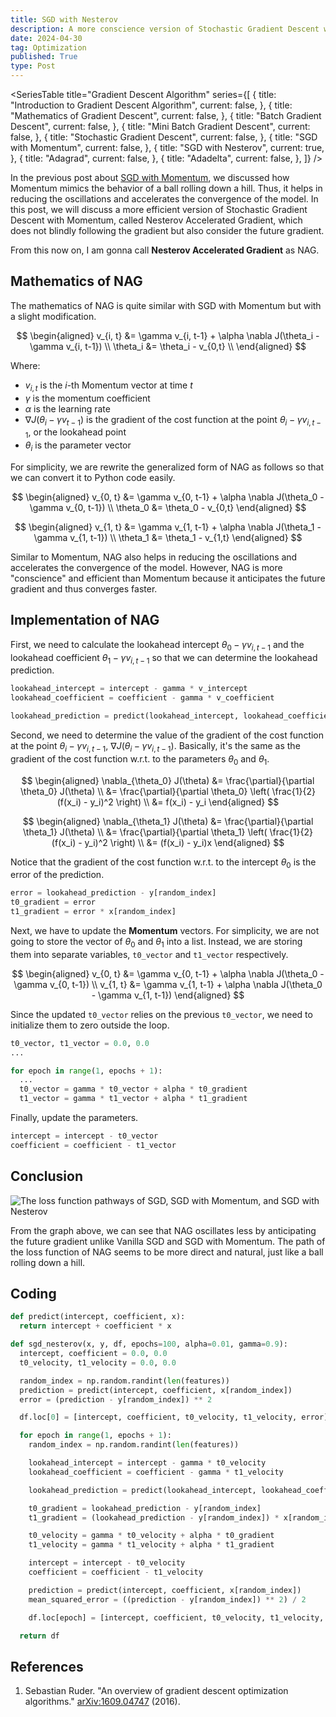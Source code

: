 ```yaml
---
title: SGD with Nesterov
description: A more conscience version of Stochastic Gradient Descent with Momentum
date: 2024-04-30
tag: Optimization
published: True
type: Post
---
```


<SeriesTable
  title="Gradient Descent Algorithm"
  series={[
    {
      title: "Introduction to Gradient Descent Algorithm",
      current: false,
    },
    {
      title: "Mathematics of Gradient Descent",
      current: false,
    },
    {
      title: "Batch Gradient Descent",
      current: false,
    },
    {
      title: "Mini Batch Gradient Descent",
      current: false,
    },
    {
      title: "Stochastic Gradient Descent",
      current: false,
    },
    {
      title: "SGD with Momentum",
      current: false,
    },
    {
      title: "SGD with Nesterov",
      current: true,
    },
    {
      title: "Adagrad",
      current: false,
    },
    {
      title: "Adadelta",
      current: false,
    },
  ]}
/>

In the previous post about [SGD with Momentum](/posts/sgd-with-momentum),
we discussed how Momentum mimics the behavior of a ball rolling down a hill.
Thus, it helps in reducing the oscillations and accelerates the convergence of the model.
In this post, we will discuss a more efficient version of Stochastic
Gradient Descent with Momentum, called Nesterov Accelerated Gradient,
which does not blindly following the gradient but also consider the future gradient.

From this now on, I am gonna call **Nesterov Accelerated Gradient** as NAG.

## Mathematics of NAG

The mathematics of NAG is quite similar with SGD with Momentum but with a slight modification.

$$
\begin{aligned}
  v_{i, t} &= \gamma v_{i, t-1} + \alpha \nabla J(\theta_i - \gamma v_{i, t-1}) \\
  \theta_i &= \theta_i - v_{0,t} \\
\end{aligned}
$$

Where:

- $v_{i,t}$ is the $i$-th Momentum vector at time $t$
- $\gamma$ is the momentum coefficient
- $\alpha$ is the learning rate
- $\nabla J(\theta_i - \gamma v_{t-1})$ is the gradient of the cost function at the point $\theta_i - \gamma v_{i, t-1}$, or the lookahead point
- $\theta_i$ is the parameter vector

For simplicity, we are rewrite the generalized form of NAG as follows so that we
can convert it to Python code easily.

$$
\begin{aligned}
  v_{0, t} &= \gamma v_{0, t-1} + \alpha \nabla J(\theta_0 - \gamma v_{0, t-1}) \\
  \theta_0 &= \theta_0 - v_{0,t}
\end{aligned}
$$

$$
\begin{aligned}
  v_{1, t} &= \gamma v_{1, t-1} + \alpha \nabla J(\theta_1 - \gamma v_{1, t-1}) \\
  \theta_1 &= \theta_1 - v_{1,t}
\end{aligned}
$$

Similar to Momentum, NAG also helps in reducing the oscillations and accelerates the convergence of the model.
However, NAG is more "conscience" and efficient than Momentum because it anticipates the future gradient and thus converges faster.

## Implementation of NAG

First, we need to calculate the lookahead intercept $\theta_0 - \gamma v_{i, t-1}$
and the lookahead coefficient $\theta_1 - \gamma v_{i, t-1}$
so that we can determine the lookahead prediction.

```python
lookahead_intercept = intercept - gamma * v_intercept
lookahead_coefficient = coefficient - gamma * v_coefficient

lookahead_prediction = predict(lookahead_intercept, lookahead_coefficient, x)
```

Second, we need to determine the value of the gradient of the cost function at the point
$\theta_i - \gamma v_{i, t-1}$, $\nabla J(\theta_i - \gamma v_{i, t-1})$.
Basically, it's the same as the gradient of the cost function w.r.t. to the parameters $\theta_0$ and $\theta_1$.

$$
\begin{aligned}
  \nabla_{\theta_0} J(\theta) &= \frac{\partial}{\partial \theta_0} J(\theta) \\
  &= \frac{\partial}{\partial \theta_0} \left( \frac{1}{2} (f(x_i) - y_i)^2 \right) \\
  &= f(x_i) - y_i
\end{aligned}
$$

$$
\begin{aligned}
  \nabla_{\theta_1} J(\theta) &= \frac{\partial}{\partial \theta_1} J(\theta)  \\
  &= \frac{\partial}{\partial \theta_1} \left( \frac{1}{2} (f(x_i) - y_i)^2 \right) \\
  &= (f(x_i) - y_i)x
\end{aligned}
$$

Notice that the gradient of the cost function w.r.t. to the intercept $\theta_0$ is the error of the prediction.

```python
error = lookahead_prediction - y[random_index]
t0_gradient = error
t1_gradient = error * x[random_index]
```

Next, we have to update the **Momentum** vectors.
For simplicity, we are not going to store the vector of $\theta_0$ and $\theta_1$ into a list.
Instead, we are storing them into separate variables, `t0_vector` and `t1_vector` respectively.

$$
\begin{aligned}
  v_{0, t} &= \gamma v_{0, t-1} + \alpha \nabla J(\theta_0 - \gamma v_{0, t-1}) \\
  v_{1, t} &= \gamma v_{1, t-1} + \alpha \nabla J(\theta_0 - \gamma v_{1, t-1})
\end{aligned}
$$

Since the updated `t0_vector` relies on the previous `t0_vector`, we need to initialize them to zero outside the loop.

```python
t0_vector, t1_vector = 0.0, 0.0
...

for epoch in range(1, epochs + 1):
  ...
  t0_vector = gamma * t0_vector + alpha * t0_gradient
  t1_vector = gamma * t1_vector + alpha * t1_gradient
```

Finally, update the parameters.

```python
intercept = intercept - t0_vector
coefficient = coefficient - t1_vector
```

## Conclusion

![The loss function pathways of SGD, SGD with Momentum, and SGD with Nesterov](/assets/posts/sgd-with-nesterov/pathways.png)

From the graph above, we can see that NAG oscillates less by anticipating the future gradient unlike Vanilla SGD and SGD with Momentum.
The path of the loss function of NAG seems to be more direct and natural, just like a ball rolling down a hill.

## Coding

```python
def predict(intercept, coefficient, x):
  return intercept + coefficient * x

def sgd_nesterov(x, y, df, epochs=100, alpha=0.01, gamma=0.9):
  intercept, coefficient = 0.0, 0.0
  t0_velocity, t1_velocity = 0.0, 0.0

  random_index = np.random.randint(len(features))
  prediction = predict(intercept, coefficient, x[random_index])
  error = (prediction - y[random_index]) ** 2

  df.loc[0] = [intercept, coefficient, t0_velocity, t1_velocity, error]

  for epoch in range(1, epochs + 1):
    random_index = np.random.randint(len(features))

    lookahead_intercept = intercept - gamma * t0_velocity
    lookahead_coefficient = coefficient - gamma * t1_velocity

    lookahead_prediction = predict(lookahead_intercept, lookahead_coefficient, x[random_index])

    t0_gradient = lookahead_prediction - y[random_index]
    t1_gradient = (lookahead_prediction - y[random_index]) * x[random_index]

    t0_velocity = gamma * t0_velocity + alpha * t0_gradient
    t1_velocity = gamma * t1_velocity + alpha * t1_gradient

    intercept = intercept - t0_velocity
    coefficient = coefficient - t1_velocity

    prediction = predict(intercept, coefficient, x[random_index])
    mean_squared_error = ((prediction - y[random_index]) ** 2) / 2

    df.loc[epoch] = [intercept, coefficient, t0_velocity, t1_velocity, mean_squared_error]

  return df
```

## References

1. Sebastian Ruder. "An overview of gradient descent optimization algorithms." [arXiv:1609.04747](https://arxiv.org/abs/1609.04747) (2016).
